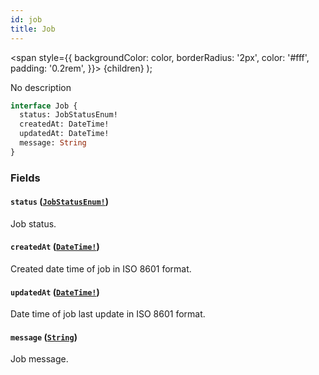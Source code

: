 ```yaml
---
id: job
title: Job
---
```


<span
style={{
      backgroundColor: color,
      borderRadius: '2px',
      color: '#fff',
      padding: '0.2rem',
    }}>
{children}
</span>
);

No description

```graphql
interface Job {
  status: JobStatusEnum!
  createdAt: DateTime!
  updatedAt: DateTime!
  message: String
}
```

### Fields

#### `status` ([`JobStatusEnum!`](/api-reference/enums/job-status-enum.mdx))

Job status.

#### `createdAt` ([`DateTime!`](/api-reference/scalars/date-time.mdx))

Created date time of job in ISO 8601 format.

#### `updatedAt` ([`DateTime!`](/api-reference/scalars/date-time.mdx))

Date time of job last update in ISO 8601 format.

#### `message` ([`String`](/api-reference/scalars/string.mdx))

Job message.

